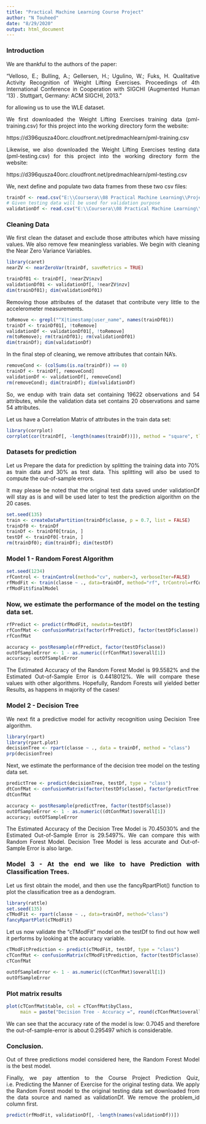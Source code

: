 ```yaml
---
title: "Practical Machine Learning Course Project"
author: "N Touheed"
date: "8/29/2020"
output: html_document
---
```


<style>
body {
text-align: justify}
</style>

### Introduction

We are thankful to the authors of the paper: 

"Velloso, E.; Bulling, A.; Gellersen, H.; Ugulino, W.; Fuks, H. Qualitative Activity Recognition of Weight Lifting Exercises. Proceedings of 4th International Conference in Cooperation with SIGCHI (Augmented Human '13) . Stuttgart, Germany: ACM SIGCHI, 2013."

for allowing us to use the WLE dataset.

We first downloaded the Weight Lifting Exercises training data (pml-training.csv) for this project into the working directory form the website:

https://d396qusza40orc.cloudfront.net/predmachlearn/pml-training.csv

Likewise, we also downloaded the Weight Lifting Exercises testing data (pml-testing.csv) for this project into the working directory form the website:

https://d396qusza40orc.cloudfront.net/predmachlearn/pml-testing.csv

We, next define and populate two data frames from these two csv files:

```r
trainDf <- read.csv("E:\\Coursera\\08 Practical Machine Learning\\Project\\pml-training.csv", header = TRUE)
# Given testing data will be used for validation purpose
validationDf <- read.csv("E:\\Coursera\\08 Practical Machine Learning\\Project\\pml-testing.csv", header = TRUE)
```

### Cleaning Data
We first clean the dataset and exclude those attributes which have missing values. We also remove few meaningless variables. We begin with cleaning the Near Zero Variance Variables.

```r
library(caret)
nearZV <- nearZeroVar(trainDf, saveMetrics = TRUE)
```
```r
trainDf01 <- trainDf[, !nearZV$nzv]
validationDf01 <- validationDf[, !nearZV$nzv]
dim(trainDf01); dim(validationDf01)
```

Removing those attributes of the dataset that contribute very little to the accelerometer measurements.

```r
toRemove <- grepl("^X|timestamp|user_name", names(trainDf01))
trainDf <- trainDf01[, !toRemove]
validationDf <- validationDf01[, !toRemove]
rm(toRemove); rm(trainDf01); rm(validationDf01)
dim(trainDf); dim(validationDf)
```

In the final step of cleaning, we remove attributes that contain NA's.

```r
removeCond <- (colSums(is.na(trainDf)) == 0)
trainDf <- trainDf[, removeCond]
validationDf <- validationDf[, removeCond]
rm(removeCond); dim(trainDf); dim(validationDf)
```
So, we endup with train data set containing  19622 observations and 54 attributes, while the validation data set contains 20 observations and same 54 attributes.

Let us have a Correlation Matrix of attributes in the train data set:

```r
library(corrplot)
corrplot(cor(trainDf[, -length(names(trainDf))]), method = "square", tl.cex = 0.5)
```

### Datasets for prediction
Let us Prepare the data for prediction by splitting the training data into 70% as train data and 30% as test data. This splitting will also be used to compute the out-of-sample errors.

It may please be noted that the original test data saved under validationDf will stay as is and will be used later to test the prediction algorithm on the 20 cases.

```r
set.seed(135) 
train <- createDataPartition(trainDf$classe, p = 0.7, list = FALSE)
trainDf0 <- trainDf
trainDf <- trainDf0[train, ]
testDf <- trainDf0[-train, ]
rm(trainDf0); dim(trainDf); dim(testDf)
```

### Model 1 - Random Forest Algorithm

```r
set.seed(1234)
rfControl <- trainControl(method="cv", number=3, verboseIter=FALSE)
rfModFit <- train(classe ~ ., data=trainDf, method="rf", trControl=rfControl)
rfModFit$finalModel
```

### Now, we estimate the performance of the model on the testing data set.

```r
rfPredict <- predict(rfModFit, newdata=testDf)
rfConfMat <- confusionMatrix(factor(rfPredict), factor(testDf$classe))
rfConfMat
```

```r
accuracy <- postResample(rfPredict, factor(testDf$classe))
outOfSampleError <- 1 - as.numeric((rfConfMat)$overall[1])
accuracy; outOfSampleError 
```

The Estimated Accuracy of the Random Forest Model is 99.5582% and the Estimated Out-of-Sample Error is 0.4418012%. We will compare these values with other algorithms. Hopefully, Random Forests will yielded better Results, as happens in majority of the cases!

### Model 2 - Decision Tree
We next fit a predictive model for activity recognition using Decision Tree algorithm.

```r
library(rpart)
library(rpart.plot)
decisionTree <- rpart(classe ~ ., data = trainDf, method = "class")
prp(decisionTree)
```

Next, we estimate the performance of the decision tree model on the testing data set.

```r
predictTree <- predict(decisionTree, testDf, type = "class")
dtConfMat <- confusionMatrix(factor(testDf$classe), factor(predictTree))
dtConfMat
```

```r
accuracy <- postResample(predictTree, factor(testDf$classe))
outOfSampleError <- 1 - as.numeric((dtConfMat)$overall[1])
accuracy; outOfSampleError
```
The Estimated Accuracy of the Decision Tree Model is 70.45030% and the Estimated Out-of-Sample Error is 29.5497%. We can compare this with Random Forest Model. Decision Tree Model is less accurate and Out-of-Sample Error is also large.

### Model 3 - At the end we like to have Prediction with Classification Trees.
Let us first obtain the model, and then use the fancyRpartPlot() function to plot the classification tree as a dendogram.

```r
library(rattle)
set.seed(135)
cTModFit <- rpart(classe ~ ., data=trainDf, method="class")
fancyRpartPlot(cTModFit)
```

Let us now validate the "cTModFit" model on the testDf to find out how well it performs by looking at the accuracy variable.

```r
cTModFitPrediction <- predict(cTModFit, testDf, type = "class")
cTConfMat <- confusionMatrix(cTModFitPrediction, factor(testDf$classe))
cTConfMat
```

```r
outOfSampleError <- 1 - as.numeric((cTConfMat)$overall[1])
outOfSampleError 
```

### Plot matrix results
```r
plot(cTConfMat$table, col = cTConfMat$byClass, 
     main = paste("Decision Tree - Accuracy =", round(cTConfMat$overall['Accuracy'], 4)))
```

We can see that the accuracy rate of the model is low: 0.7045 and therefore the out-of-sample-error is about 0.295497 which is considerable.

### Conclusion.

Out of three predictions model considered here, the Random Forest Model is the best model.


Finally, we pay attention to the Course Project Prediction Quiz, i.e. Predicting the Manner of Exercise for the original testing data. We apply the Random Forest model to the original testing data set downloaded from the data source and named as validationDf. We remove the problem_id column first.

```r
predict(rfModFit, validationDf[, -length(names(validationDf))])
```
